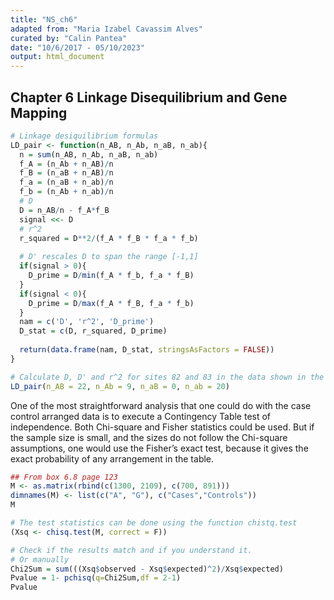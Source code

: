 ---
title: "NS_ch6"
adapted from: "Maria Izabel Cavassim Alves"
curated by: "Calin Pantea"
date: "10/6/2017 - 05/10/2023"
output: html_document
---

## Chapter 6 Linkage Disequilibrium and Gene Mapping

```{r}

# Linkage desiquilibrium formulas
LD_pair <- function(n_AB, n_Ab, n_aB, n_ab){
  n = sum(n_AB, n_Ab, n_aB, n_ab)
  f_A = (n_Ab + n_AB)/n
  f_B = (n_aB + n_AB)/n
  f_a = (n_aB + n_ab)/n
  f_b = (n_Ab + n_ab)/n
  # D
  D = n_AB/n - f_A*f_B
  signal <<- D
  # r^2
  r_squared = D**2/(f_A * f_B * f_a * f_b)
  
  # D' rescales D to span the range [-1,1]
  if(signal > 0){
    D_prime = D/min(f_A * f_b, f_a * f_B)
  }
  if(signal < 0){
    D_prime = D/max(f_A * f_B, f_a * f_b)
  }
  nam = c('D', 'r^2', 'D_prime')
  D_stat = c(D, r_squared, D_prime)
  
  return(data.frame(nam, D_stat, stringsAsFactors = FALSE))
}

# Calculate D, D' and r^2 for sites 82 and 83 in the data shown in the figure above
LD_pair(n_AB = 22, n_Ab = 9, n_aB = 0, n_ab = 20)

```

One of the most straightforward analysis that one could do with the case control arranged data is to execute
a Contingency Table test of independence. Both Chi-square and Fisher statistics could be used. But if the
sample size is small, and the sizes do not follow the Chi-square assumptions, one would use the Fisher's exact
test, because it gives the exact probability of any arrangement in the table.

```{r}

## From box 6.8 page 123
M <- as.matrix(rbind(c(1300, 2109), c(700, 891)))
dimnames(M) <- list(c("A", "G"), c("Cases","Controls"))
M

# The test statistics can be done using the function chistq.test
(Xsq <- chisq.test(M, correct = F))

# Check if the results match and if you understand it.
# Or manually
Chi2Sum = sum(((Xsq$observed - Xsq$expected)^2)/Xsq$expected)
Pvalue = 1- pchisq(q=Chi2Sum,df = 2-1)
Pvalue

```